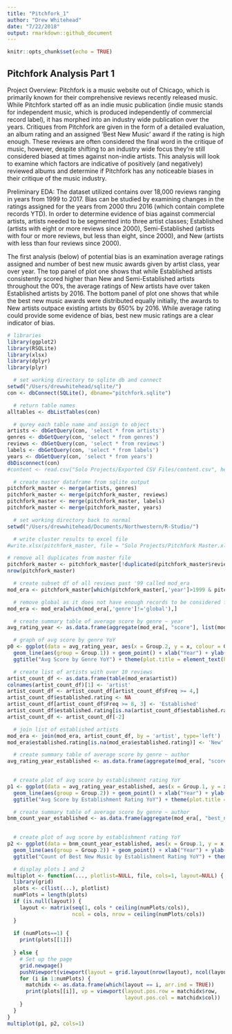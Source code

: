 ```yaml
---
title: "Pitchfork_1"
author: "Drew Whitehead"
date: "7/22/2018"
output: rmarkdown::github_document
---
```


```r
knitr::opts_chunk$set(echo = TRUE)
```

## Pitchfork Analysis Part 1

Project Overview:
Pitchfork is a music website out of Chicago, which is primarily known for their comprehensive reviews recently released music. While Pitchfork started off as an indie music publication (indie music stands for independent music, which is produced independently of commercial record label), it has morphed into an industry wide publication over the years. Critiques from Pitchfork are given in the form of a detailed evaluation, an album rating and an assigned ‘Best New Music’ award if the rating is high enough. These reviews are often considered the final word in the critique of music, however, despite shifting to an industry wide focus they’re still considered biased at times against non-indie artists. This analysis will look to examine which factors are indicative of positively (and negatively) reviewed albums and determine if Pitchfork has any noticeable biases in their critique of the music industry. 

Preliminary EDA:
The dataset utilized contains over 18,000 reviews ranging in years from 1999 to 2017. Bias can be studied by examining changes in the ratings assigned for the years from 2000 thru 2016 (which contain complete records YTD). In order to determine evidence of bias against commercial artists, artists needed to be segmented into three artist classes; Established (artists with eight or more reviews since 2000), Semi-Established (artists with four or more reviews, but less than eight, since 2000), and New (artists with less than four reviews since 2000).

The first analysis (below) of potential bias is an examination average ratings assigned and number of best new music awards given by artist class, year over year. The top panel of plot one shows that while Established artists consistently scored higher than New and Semi-Established artists throughout the 00’s, the average ratings of New artists have over taken Established artists by 2016. The bottom panel of plot one shows that while the best new music awards were distributed equally initially, the awards to New artists outpace existing artists by 650% by 2016. While average rating could provide some evidence of bias, best new music ratings are a clear indicator of bias.


```r
# libraries
library(ggplot2)
library(RSQLite)
library(xlsx)
library(dplyr)
library(plyr)

  # set working directory to sqlite db and connect
setwd("/Users/drewwhitehead/sqlite/")
con <- dbConnect(SQLite(), dbname="pitchfork.sqlite")

  # return table names
alltables <- dbListTables(con)

  # qurey each table name and assign to object
artists <- dbGetQuery(con, 'select * from artists')
genres <- dbGetQuery(con, 'select * from genres')
reviews <- dbGetQuery(con, 'select * from reviews')
labels <- dbGetQuery(con, 'select * from labels')
years <- dbGetQuery(con, 'select * from years')
dbDisconnect(con)
#content <- read.csv("Solo Projects/Exported CSV Files/content.csv", header = T)

  # create master dataframe from sqlite output
pitchfork_master <- merge(artists, genres)
pitchfork_master <- merge(pitchfork_master, reviews)
pitchfork_master <- merge(pitchfork_master, labels)
pitchfork_master <- merge(pitchfork_master, years)

  # set working directory back to normal
setwd("/Users/drewwhitehead/Documents/Northwestern/R-Studio/")

  # write cluster results to excel file
#write.xlsx(pitchfork_master, file = "Solo Projects/Pitchfork Master.xlsx")

# remove all duplicates from master file
pitchfork_master <- pitchfork_master[!duplicated(pitchfork_master$reviewid),]
nrow(pitchfork_master)

  # create subset df of all reviews past '99 called mod_era
mod_era <- pitchfork_master[which(pitchfork_master[,'year']>1999 & pitchfork_master[,'year']<2017),]

  # remove global as it does not have enough records to be considered for average
mod_era <- mod_era[which(mod_era[,'genre']!='global'),]

  # create summary table of average score by genre ~ year
avg_rating_year <- as.data.frame(aggregate(mod_era[, "score"], list(mod_era$genre, mod_era$year), mean))

  # graph of avg score by genre YoY
p0 <- ggplot(data = avg_rating_year, aes(x = Group.2, y = x, colour = Group.1)) +       
  geom_line(aes(group = Group.1)) + geom_point() + xlab("Year") + ylab("Score") + 
  ggtitle("Avg Score by Genre YoY") + theme(plot.title = element_text(hjust = 0.5))

  # create list of artists with over 10 reviews
artist_count_df <- as.data.frame(table(mod_era$artist))
colnames(artist_count_df)[1] <- 'artist'
artist_count_df <- artist_count_df[artist_count_df$Freq >= 4,]
artist_count_df$established.rating <- NA
artist_count_df[artist_count_df$Freq >= 8, 3] <- 'Established'
artist_count_df$established.rating[is.na(artist_count_df$established.rating)] <- 'Semi-Established'
artist_count_df <- artist_count_df[-2]

  # join list of established artists
mod_era <- join(mod_era, artist_count_df, by = 'artist', type='left')
mod_era$established.rating[is.na(mod_era$established.rating)] <- 'New'

  # create summary table of average score by genre ~ author
avg_rating_year_established <- as.data.frame(aggregate(mod_era[, "score"], list(mod_era$year, 
                                                                                          mod_era$established.rating), mean))

  # create plot of avg score by establishment rating YoY
p1 <- ggplot(data = avg_rating_year_established, aes(x = Group.1, y = x, colour = Group.2)) +       
  geom_line(aes(group = Group.2)) + geom_point() + xlab("Year") + ylab("Score") + 
  ggtitle("Avg Score by Establishment Rating YoY") + theme(plot.title = element_text(hjust = 0.5))

  # create summary table of average score by genre ~ author
bnm_count_year_established <- as.data.frame(aggregate(mod_era[, "best_new_music"], list(mod_era$year, 
                                                                                mod_era$established.rating), sum))

  # create plot of avg score by establishment rating YoY
p2 <- ggplot(data = bnm_count_year_established, aes(x = Group.1, y = x, colour = Group.2)) +       
  geom_line(aes(group = Group.2)) + geom_point() + xlab("Year") + ylab("Count of Best New Music") + 
  ggtitle("Count of Best New Music by Establishment Rating YoY") + theme(plot.title = element_text(hjust = 0.5))

  # display plots 1 and 2
multiplot <- function(..., plotlist=NULL, file, cols=1, layout=NULL) {
  library(grid)
  plots <- c(list(...), plotlist)
  numPlots = length(plots)
  if (is.null(layout)) {
    layout <- matrix(seq(1, cols * ceiling(numPlots/cols)),
                     ncol = cols, nrow = ceiling(numPlots/cols))
  }
  
  if (numPlots==1) {
    print(plots[[1]])
    
  } else {
    # Set up the page
    grid.newpage()
    pushViewport(viewport(layout = grid.layout(nrow(layout), ncol(layout))))
    for (i in 1:numPlots) {
      matchidx <- as.data.frame(which(layout == i, arr.ind = TRUE))
      print(plots[[i]], vp = viewport(layout.pos.row = matchidx$row,
                                      layout.pos.col = matchidx$col))
    }
  }
}
multiplot(p1, p2, cols=1)
```
